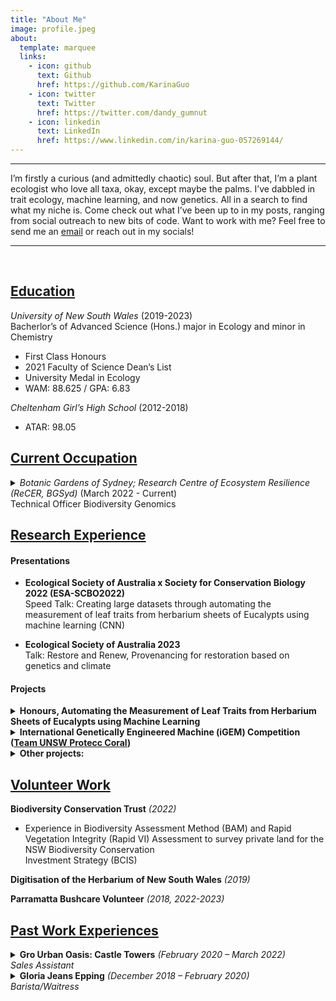 ```yaml
---
title: "About Me"
image: profile.jpeg
about:
  template: marquee
  links:
    - icon: github
      text: Github
      href: https://github.com/KarinaGuo
    - icon: twitter
      text: Twitter
      href: https://twitter.com/dandy_gumnut
    - icon: linkedin
      text: LinkedIn
      href: https://www.linkedin.com/in/karina-guo-057269144/
---
```


------------------------------------------------------------------------

<p>I'm firstly a curious (and admittedly chaotic) soul. But after that, I'm a plant ecologist who love all taxa, okay, except maybe the palms. I've dabbled in trait ecology, machine learning, and now genetics. All in a search to find what my niche is. Come check out what I've been up to in my posts, ranging from social outreach to new bits of code. Want to work with me? Feel free to send me an [email](mailto:karinag.work@gmail.com) or reach out in my socials!</p>

------------------------------------------------------------------------

<p>

 

<p>

## [Education]{.underline}

*University of New South Wales* (2019-2023)\
Bacherlor's of Advanced Science (Hons.) major in Ecology and minor in Chemistry

-   First Class Honours
-   2021 Faculty of Science Dean's List
-   University Medal in Ecology
-   WAM: 88.625 / GPA: 6.83

*Cheltenham Girl's High School* (2012-2018)

-   ATAR: 98.05

## [**Current Occupation**]{.underline}

<details>

<summary>*Botanic Gardens of Sydney; Research Centre of Ecosystem Resilience (ReCER, BGSyd)* (March 2022 - Current)\
Technical Officer Biodiversity Genomics</summary>

-   Wet lab work on Lenwebbia sp & Gossia frangratissima for successful extraction of high molecular weight DNA full genome sequencing. Includes ability to safely work with liquid nitrogen, CTAB buffers, rare earth metal clean up, DNA purification and quantification through NanoDrop One & Agilent Tape.

-   Refactoring of the genetics processing of DArT SNP data for the [Restore and Renew (RnR) webtool](https://www.restore-and-renew.org.au/). Involved version control using Git, containerising the RnR genetics workflow on Docker, multi-stage builds of workflow, supporting project development, and outreach. Showed proficiency in collaborating with other team members to enhance existing workflows and develop new features for future pathways of the tool.

-   Managing \~70,000 samples through databasing collection information, maintenance and organisation of their storage. Processing of incoming material in preparation of new samples and vouchers.

-   Applied engagement in concepts of genetics including conducting GWAS on individuals of Melaleuca quinquenervia to discover markers that signify rust resistance

-   Engaging in field work trips to help gather genetic samples. Involves learning flora identification skills, scheduling appropriate accommodation, and following WHS protocols.

-   Rapid selection and preparation of samples to send to Diversity Arrays Technology for genetic sampling

-   Outreach at conferences for external points of collaboration across states of Australia and feedback on procedures and workflows

</details>

## [**Research Experience**]{.underline}

#### Presentations

-   **Ecological Society of Australia x Society for Conservation Biology 2022 (ESA-SCBO2022)**\
    Speed Talk: Creating large datasets through automating the measurement of leaf traits from herbarium sheets of Eucalypts using machine learning (CNN)

-   **Ecological Society of Australia 2023**\
    Talk: Restore and Renew, Provenancing for restoration based on genetics and climate

#### Projects

<details>

<summary>**Honours, Automating the Measurement of Leaf Traits from Herbarium Sheets of Eucalypts using Machine Learning**</summary>

-   Gained expertise in the field of machine learning (ML) and working with various coding languages including R, python, and BASH.

-   Developed a novel and functional workflow using CNN ML models (instance segmentation & object classification) to expand existing eucalypt leaf trait data by 50-fold

-   Statistical analysis of big data, a trait dataset of \~140,000 data points, to find trait-climate relationships and link them to phylogeny

-   Demonstrated ability to lead project development through instigating discussions, creating protocols, research method and proposal writing

-   Literature study to ensure novelty and to link our findings into current academic landscape

-   Presentations in explaining complex concepts in a simple and engaging manner with logical flow

</details>

<details>

<summary>**International Genetically Engineered Machine (iGEM) Competition ([Team UNSW Protecc Coral](https://2021.igem.org/Team:UNSW_Australia))**</summary>

-   Working as the team leader in the sub-group, Science Communication, as crucial section of a larger team of 15 individuals

-   Organising meetings and providing reports to other team leaders for cohesive group progression

-   Production of a virtual exhibition, contacting Indigenous and local individuals to gather opinions

-   Facilitated collaboration between different iGEM teams and members of the general public

</details>

<details>

<summary>**Other projects:**</summary>

-   **Jason Bragg Machine Learning (ML) Project on Melaleuca sp. with the Royal Botanic Garden Sydney**; Training artificial intelligence to analyse large-scale digital herbarium sheets to identify and measure leaf area, and class different reproductive structures in the *Melaleuca leucadendra* complex (*Myrtaceae*)

-   **Impact of Herbivore Assemblage on Vegetative Community in a Semi-arid Shrubland**; Measuring different effects of grazing intensity and type on a plant community's vegetative cover and diversity through Shannon diversity index

-   **The Effect of Soil Type, Initial Moisture Level and Heat Treatments on a Soil System's Water Repellency;** Measuring water repellency on different soil types, under different moisture levels after different heat treatment

-   **Australian Species and their Shifting Functional Traits in the Changing Climate**; Measurement of tree height, basal trunk width, and SLA in Australian natives across NSW's different climates

</details>

## [**Volunteer Work**]{.underline}

**Biodiversity Conservation Trust** *(2022)*

-   Experience in Biodiversity Assessment Method (BAM) and Rapid Vegetation Integrity (Rapid VI) Assessment to survey private land for the NSW Biodiversity Conservation\
    Investment Strategy (BCIS)

**Digitisation of the Herbarium** **of New South Wales** *(2019)*

**Parramatta Bushcare Volunteer** *(2018, 2022-2023)*

## [**Past Work Experiences**]{.underline}

<details>

<summary>**Gro Urban Oasis: Castle Towers** *(February 2020 -- March 2022)\
Sales Assistant*</summary>

-   Interacting with customers to build a relationship and build a safe environment

-   Developing social skills and encouragement of open-mindedness in customers to new ideas

</details>

<details>

<summary>**Gloria Jeans Epping** *(December 2018 -- February 2020)\
Barista/Waitress*</summary>

-   Well-developed social abilities include conflict mitigation, relationship building and team cooperativity

-   Ability to multitask, utilising a number of equipment simultaneously to deliver goals on schedule

-   Assisting co-workers to maximise workplace productivity and success

</details>
